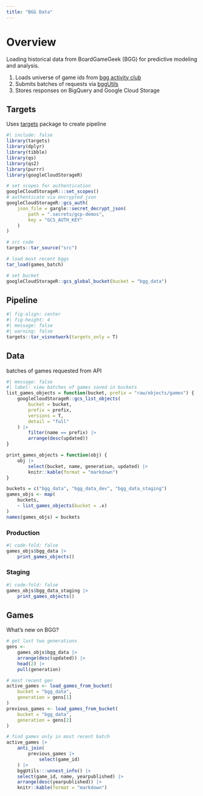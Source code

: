 ```yaml
---
title: "BGG Data"
---
```


# Overview

Loading historical data from BoardGameGeek (BGG) for predictive modeling and analysis.

1. Loads universe of game ids from [bgg activity club](http://bgg.activityclub.org/bggdata/thingids.txt])
2. Submits batches of requests via [bggUtils](https://github.com/phenrickson/bggUtils)
3. Stores responses on BigQuery and Google Cloud Storage

## Targets

Uses [targets](https://github.com/ropensci/targets) package to create pipeline

```r
#| include: false
library(targets)
library(dplyr)
library(tibble)
library(qs)
library(qs2)
library(purrr)
library(googleCloudStorageR)

# set scopes for authentication
googleCloudStorageR:::set_scopes()
# authenticate via encrypted json
googleCloudStorageR::gcs_auth(
    json_file = gargle::secret_decrypt_json(
        path = ".secrets/gcp-demos",
        key = "GCS_AUTH_KEY"
    )
)

# src code
targets::tar_source("src")

# load most recent bggs
tar_load(games_batch)

# set bucket
googleCloudStorageR::gcs_global_bucket(bucket = "bgg_data")
```

## Pipeline

```r
#| fig-align: center
#| fig-height: 4
#| message: false
#| warning: false
targets::tar_visnetwork(targets_only = T)
```


## Data

batches of games requested from API

```r
#| message: false
#| label: view batches of games saved in buckets
list_games_objects = function(bucket, prefix = "raw/objects/games") {
    googleCloudStorageR::gcs_list_objects(
        bucket = bucket,
        prefix = prefix,
        versions = T,
        detail = "full"
    ) |>
        filter(name == prefix) |>
        arrange(desc(updated))
}

print_games_objects = function(obj) {
    obj |>
        select(bucket, name, generation, updated) |>
        knitr::kable(format = "markdown")
}

buckets = c("bgg_data", "bgg_data_dev", "bgg_data_staging")
games_objs <- map(
    buckets,
    ~ list_games_objects(bucket = .x)
)
names(games_objs) = buckets
```

::: {.panel-tabset}

### Production

```r
#| code-fold: false
games_objs$bgg_data |>
    print_games_objects()

```

### Staging

```r
#| code-fold: false
games_objs$bgg_data_staging |>
    print_games_objects()

```

:::

## Games

What's new on BGG?

```r
# get last two generations
gens <-
    games_objs$bgg_data |>
    arrange(desc(updated)) |>
    head(2) |>
    pull(generation)

# most recent gen
active_games <- load_games_from_bucket(
    bucket = "bgg_data",
    generation = gens[1]
)
previous_games <- load_games_from_bucket(
    bucket = "bgg_data",
    generation = gens[2]
)

# find games only in most recent batch
active_games |>
    anti_join(
        previous_games |>
            select(game_id)
    ) |>
    bggUtils:::unnest_info() |>
    select(game_id, name, yearpublished) |>
    arrange(desc(yearpublished)) |>
    knitr::kable(format = "markdown")
```
